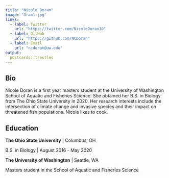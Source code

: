 ```yaml
---
title: "Nicole Doran"
image: "Gram1.jpg"
links:
  - label: Twitter
    url: "https://twitter.com/NicoleDoran10"
  - label: GitHub
    url: "https://github.com/NCDoran"
  - label: Email
    url: "ncdoran@uw.edu"
output:
  postcards::trestles
---
```

 
## Bio

Nicole Doran is a first year masters student at the University of Washington School of Aquatic and Fisheries Science. She obtained her B.S. in Biology from The Ohio State University in 2020. Her research interests include the intersection of climate change and invasive species and their impact on threatened fish populations. Nicole likes to cook.

## Education

**The Ohio State University** | Columbus, OH

B.S. in Biology | August 2016 - May 2020

**The University of Washington** | Seattle, WA

Masters student in the School of Aquatic and Fisheries Science


